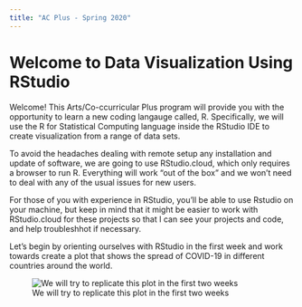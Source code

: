 ```yaml
---
title: "AC Plus - Spring 2020"
---
```


# Welcome to Data Visualization Using RStudio

Welcome! This Arts/Co-ccurricular Plus program will provide you with the opportunity to learn a new coding langauge called, R. Specifically, we will use the R for Statistical Computing language inside the RStudio IDE to create visualization from a range of data sets. 

To avoid the headaches dealing with remote setup any installation and update of software, we are going to use RStudio.cloud, which only requires a browser to run R. Everything will work "out of the box" and we won't need to deal with any of the usual issues for new users.

For those of you with experience in RStudio, you'll be able to use Rstudio on your machine, but keep in mind that it might be easier to work with RStudio.cloud for these projects so that I can see your projects and code, and help troubleshhot if necessary.

Let's begin by orienting ourselves with RStudio in the first week and work towards create a plot that shows the spread of COVID-19 in different countries around the world.


![We will try to replicate this plot in the first two weeks](Fin_times_plot.png)


